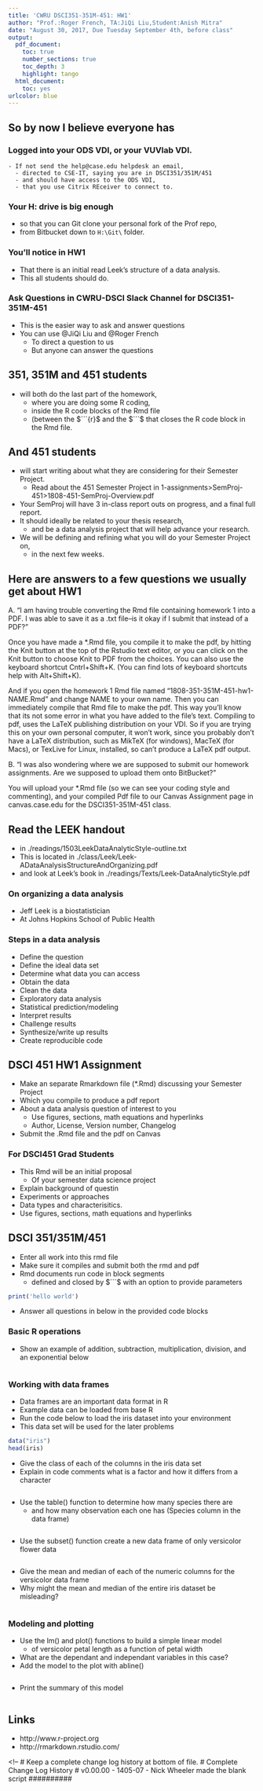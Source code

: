 ```yaml
---
title: 'CWRU DSCI351-351M-451: HW1'
author: "Prof.:Roger French, TA:JiQi Liu,Student:Anish Mitra"
date: "August 30, 2017, Due Tuesday September 4th, before class"
output: 
  pdf_document:
    toc: true
    number_sections: true
    toc_depth: 3
    highlight: tango
  html_document:
    toc: yes
urlcolor: blue
---
```


 \setcounter{section}{1}
 \setcounter{subsection}{0}

<!--
# Script Name: 1808-351-351M-451-HW1-NAME.Rmd
# Purpose: This is a blank Rmd file to start a new open science data analysis from
# Authors: Roger H. French
# License: Creative Commons Attribution-ShareAlike 4.0 International License.
##########
# Latest Changelog Entires:
# v0.00.01 - 1501cwru-dsci-NAMEIT.RMD - Roger French started this blank Rmd
##########

# Rmd code goes below the comment marker!
-->

## So by now I believe everyone has

### Logged into your ODS VDI, or your VUVlab VDI.   

	- If not send the help@case.edu helpdesk an email, 
	  - directed to CSE-IT, saying you are in DSCI351/351M/451 
	  - and should have access to the ODS VDI, 
	  - that you use Citrix REceiver to connect to.

### Your H: drive is big enough 

  - so that you can Git clone your personal fork of the Prof repo, 
  - from Bitbucket down to `H:\Git\` folder.

### You'll notice in HW1 

  - That there is an initial read Leek's structure of a data analysis.  
  - This all students should do.  

### Ask Questions in CWRU-DSCI Slack Channel for DSCI351-351M-451

  - This is the easier way to ask and answer questions
  - You can use @JiQi Liu and @Roger French 
    - To direct a question to us
    - But anyone can answer the questions

## 351, 351M and 451 students 

  - will both do the last part of the homework, 
    - where you are doing some R coding, 
    - inside the R code blocks of the Rmd file 
    - (between the $```{r}$ and the $```$ that closes the R code block in the Rmd file.
    
## And 451 students 

  - will start writing about what they are considering for their Semester Project.  
    - Read about the 451 Semester Project in 1-assignments>SemProj-451>1808-451-SemProj-Overview.pdf
  - Your SemProj will have 3 in-class report outs on progress, and a final full report. 
  - It should ideally be related to your thesis research, 
    - and be a data analysis project that will help advance your research.  
  - We will be defining and refining what you will do your Semester Project on, 
    - in the next few weeks.    

## Here are answers to a few questions we usually get about HW1

A. "I am having trouble converting the Rmd file containing homework 1 into a PDF. I was able to save it as a .txt file--is it okay if I submit that instead of a PDF?"

Once you have made a *.Rmd file, you compile it to make the pdf, by hitting the Knit button at the top of the Rstudio text editor, or you can click on the Knit button to choose Knit to PDF from the choices.  You can also use the keyboard shortcut Cntrl+Shift+K.  (You can find lots of keyboard shortcuts help with Alt+Shift+K). 

And if you open the homework 1 Rmd file named "1808-351-351M-451-hw1-NAME.Rmd" and change NAME to your own name.  Then you can immediately compile that Rmd file to make the pdf.  This way you'll know that its not some error in what you have added to the file's text.
Compiling to pdf, uses the LaTeX publishing distribution on your VDI. So if you are trying this on your own personal computer, it won't work, since you probably don't have a LaTeX distribution, such as MikTeX (for windows), MacTeX (for Macs), or TexLive for Linux, installed, so can't produce a LaTeX pdf output.  
       

B. "I was also wondering where we are supposed to submit our homework assignments. Are we supposed to upload them onto BitBucket?"

You will upload your *.Rmd file (so we can see your coding style and commenting), and your compiled Pdf file to our Canvas Assignment page in canvas.case.edu for the DSCI351-351M-451 class.

          

## Read the LEEK handout

  - in ./readings/1503LeekDataAnalyticStyle-outline.txt
  - This is located in ./class/Leek/Leek-ADataAnalysisStructureAndOrganizing.pdf
  - and look at Leek's book in ./readings/Texts/Leek-DataAnalyticStyle.pdf
 
### On organizing a data analysis

  - Jeff Leek is a biostatistician
  - At Johns Hopkins School of Public Health

### Steps in a data analysis

  - Define the question
  - Define the ideal data set
  - Determine what data you can access
  - Obtain the data
  - Clean the data
  - Exploratory data analysis
  - Statistical prediction/modeling
  - Interpret results
  - Challenge results
  - Synthesize/write up results
  - Create reproducible code

## DSCI 451 HW1 Assignment

  - Make an separate Rmarkdown file (*.Rmd) discussing your Semester Project
  - Which you compile to produce a pdf report
  - About a data analysis question of interest to you
    - Use figures, sections, math equations and hyperlinks
    - Author, License, Version number, Changelog
  - Submit the .Rmd file and the pdf on Canvas

### For DSCI451 Grad Students

  - This Rmd will be an initial proposal 
    - Of your semester data science project
  - Explain background of questin
  - Experiments or approaches
  - Data types and characterisitics.
  - Use figures, sections, math equations and hyperlinks

## DSCI 351/351M/451

  - Enter all work into this rmd file
  - Make sure it compiles and submit both the rmd and pdf 
  - Rmd documents run code in block segments 
    - defined and closed by $```$ with an option to provide parameters

```r
print('hello world')
```

- Answer all questions in below in the provided code blocks

### Basic R operations

- Show an example of addition, subtraction, multiplication, division, and an exponential below

```r

```

### Working with data frames

  - Data frames are an important data format in R
  - Example data can be loaded from base R
  - Run the code below to load the iris dataset into your environment
  - This data set will be used for the later problems

```r
data("iris")
head(iris)
```

  - Give the class of each of the  columns in the iris data set
  - Explain in code comments what is a factor and how it differs from a character

```r

```

  - Use the table() function to determine how many species there are 
    - and how many observation each one has (Species column in the data frame)

```r

```

  - Use the subset() function create a new data frame of only versicolor flower data

```r

```

  - Give the mean and median of each of the numeric columns for the versicolor data frame
  - Why might the mean and median of the entire iris dataset be misleading?

```r

```

### Modeling and plotting

  - Use the lm() and plot() functions to build a simple linear model 
    - of versicolor petal length as a function of petal width
  - What are the dependant and independant variables in this case?
  - Add the model to the plot with abline()

```r

```

- Print the summary of this model

```r

```

## Links
 
  - http://www.r-project.org 
  - http://rmarkdown.rstudio.com/  

<!--
# Keep a complete change log history at bottom of file.
# Complete Change Log History
# v0.00.00 - 1405-07 - Nick Wheeler made the blank script
##########

